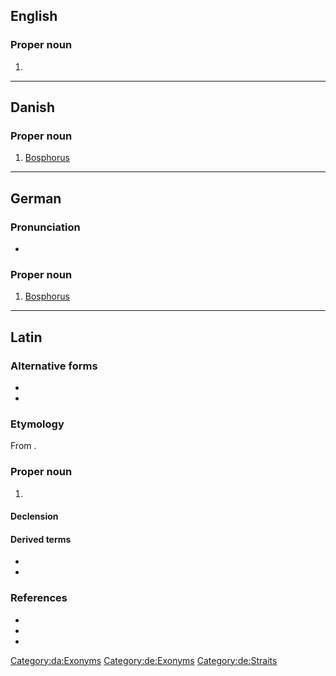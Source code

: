 {{also|bosporus}}
==English==

===Proper noun===
{{en-proper noun|head=the Bosporus}}

# {{alternative spelling of|Bosphorus|lang=en}}

----

==Danish==

===Proper noun===
{{head|da|proper noun}}

# [[Bosphorus]]

[[Category:da:Exonyms]]

----

==German==
{{wikipedia|lang=de}}

===Pronunciation===
* {{audio|De-Bosporus.ogg|Audio|lang=de}}

===Proper noun===
{{head|de|proper noun|g=m}}

# [[Bosphorus]]

[[Category:de:Exonyms]]
[[Category:de:Straits]]

----

==Latin==

===Alternative forms===
* {{l|la|Bosphorus}}
* {{l|la|Bosforus}}

===Etymology===
From {{der|la|grc|Βόσπορος}}.

===Proper noun===
{{la-proper noun|Bosporus|Bosporī|m|second}}

# {{non-gloss definition|Any of multiple [[strait]]s, chiefly the one known as the {{l|en|Bosphorus}} in English.}}

====Declension====
{{la-decl-2nd|Bospor|num=sg}}

====Derived terms====
* {{l|la|Bosporus Cimmerius}}
* {{l|la|Bosporus Thracius}}

===References===
* {{R:L&S}}
* {{R:Elementary Lewis}}
* {{R:Gaffiot}}